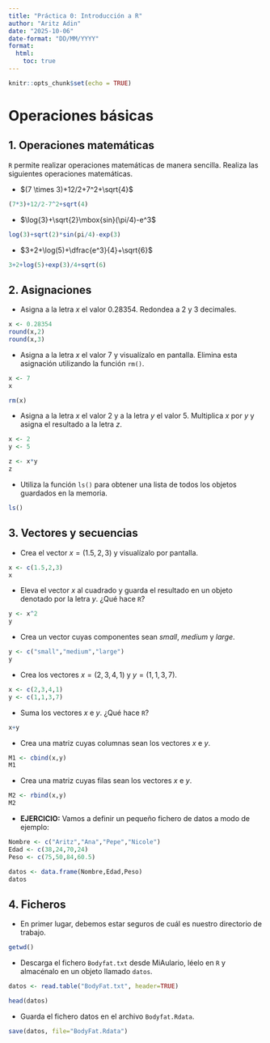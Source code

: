 ```yaml
---
title: "Práctica 0: Introducción a R"
author: "Aritz Adin"
date: "2025-10-06"
date-format: "DD/MM/YYYY"
format:
  html:
    toc: true
---
```


```r
knitr::opts_chunk$set(echo = TRUE)  
```

# Operaciones básicas

## 1. Operaciones matemáticas

`R` permite realizar operaciones matemáticas de manera sencilla. Realiza las siguientes operaciones matemáticas.

-   $(7 \times 3)+12/2+7^2+\sqrt{4}$

```r
(7*3)+12/2-7^2+sqrt(4)
```

-   $\log{3}+\sqrt{2}\mbox{sin}(\pi/4)-e^3$

```r
log(3)+sqrt(2)*sin(pi/4)-exp(3)
```

-   $3+2+\log(5)+\dfrac{e^3}{4}+\sqrt{6}$

```r
3+2+log(5)+exp(3)/4+sqrt(6)
```

## 2. Asignaciones

-   Asigna a la letra $x$ el valor 0.28354. Redondea a 2 y 3 decimales.

```r
x <- 0.28354
round(x,2)
round(x,3)
```

-   Asigna a la letra $x$ el valor 7 y visualízalo en pantalla. Elimina esta asignación utilizando la función `rm()`.

```r
x <- 7
x

rm(x)
```

-   Asigna a la letra $x$ el valor 2 y a la letra $y$ el valor 5. Multiplica $x$ por $y$ y asigna el resultado a la letra $z$.

```r
x <- 2
y <- 5

z <- x*y
z
```

-   Utiliza la función `ls()` para obtener una lista de todos los objetos guardados en la memoria.

```r
ls()
```

<!-- -   Elimina todos los objetos de la memoria con la función `rm()`. -->

<!-- ```{r include=FALSE} -->
<!-- rm(list=ls()) -->
<!-- ls() -->
<!-- ``` -->

## 3. Vectores y secuencias

-   Crea el vector $x=(1.5,2,3)$ y visualízalo por pantalla.

```r
x <- c(1.5,2,3)
x
```

-   Eleva el vector $x$ al cuadrado y guarda el resultado en un objeto denotado por la letra $y$. ¿Qué hace `R`?

```r
y <- x^2
y
```

<!-- -   Selecciona el valor del vector $y$ que es igual a 4. -->

<!-- ```{r include=FALSE} -->
<!-- which(y==4) -->
<!-- ``` -->

-   Crea un vector cuyas componentes sean *small*, *medium* y *large*.

```r
y <- c("small","medium","large")
y
```

-   Crea los vectores $x=(2,3,4,1)$ y $y=(1,1,3,7)$.

```r
x <- c(2,3,4,1)
y <- c(1,1,3,7)
```

-   Suma los vectores $x$ e $y$. ¿Qué hace `R`?

```r
x+y
```

-   Crea una matriz cuyas columnas sean los vectores $x$ e $y$.

```r
M1 <- cbind(x,y)
M1
```

-   Crea una matriz cuyas filas sean los vectores $x$ e $y$.

```r
M2 <- rbind(x,y)
M2
```

-   **EJERCICIO:** Vamos a definir un pequeño fichero de datos a modo de ejemplo:

```r
Nombre <- c("Aritz","Ana","Pepe","Nicole")
Edad <- c(38,24,70,24)
Peso <- c(75,50,84,60.5)

datos <- data.frame(Nombre,Edad,Peso)
datos
```

<!-- -   Crea una secuencia de 0 a 1 con incrementos de 0.2 unidades. -->

<!-- ```{r include=TRUE} -->

<!-- seq(from=0,to=1,by=0.2) -->

<!-- ``` -->

<!-- -   Crea una secuencia de 0 a 8 con incrementos de 1 unidad. -->

<!-- ```{r include=TRUE} -->

<!-- seq(0,8) -->

<!-- 0:8 -->

<!-- ``` -->

<!-- -   Crea una secuencia descendente del 8 al 1. -->

<!-- ```{r include=TRUE} -->

<!-- seq(8,1,-1) -->

<!-- 8:1 -->

<!-- ``` -->

<!-- -   Crea un vector de longitud 5 cuyas componentes sean iguales a 1. -->

<!-- ```{r include=TRUE} -->

<!-- rep(1,5) -->

<!-- ``` -->

<!-- -   Crea un vector cuyas primeras tres componentes tomen el valor 1, las tres siguientes tomen el valor 2 y las tres últimas tomen el valor 3. -->

<!-- ```{r include=TRUE} -->

<!-- c(rep(1,3), rep(2,3), rep(3,3)) -->

<!-- rep(1:3, each=3) -->

<!-- ``` -->

<!-- -   Introduce en `R` los datos `typos=(2,2,2,3,3,0,3,4,6,4)` -->

<!-- ```{r include=TRUE} -->

<!-- typos <- c(2,2,2,3,3,0,3,4,6,4) -->

<!-- typos -->

<!-- ``` -->

<!-- -   Utilizando el vector `typos`, selecciona el 4º elemento del vector. -->

<!-- ```{r include=TRUE} -->

<!-- typos[4] -->

<!-- ``` -->

<!-- -   Selecciona todos los elmentos del vector `typos` excepto el 2º y el 3º. -->

<!-- ```{r include=TRUE} -->

<!-- typos[-c(2,3)] -->

<!-- ``` -->


## 4. Ficheros

-   En primer lugar, debemos estar seguros de cuál es nuestro directorio de trabajo.

```r
getwd()
```

-   Descarga el fichero `Bodyfat.txt` desde MiAulario, léelo en `R` y almacénalo en un objeto llamado `datos`.

```r
datos <- read.table("BodyFat.txt", header=TRUE)

head(datos)
```

-   Guarda el fichero datos en el archivo `Bodyfat.Rdata`.

```r
save(datos, file="BodyFat.Rdata")
```
